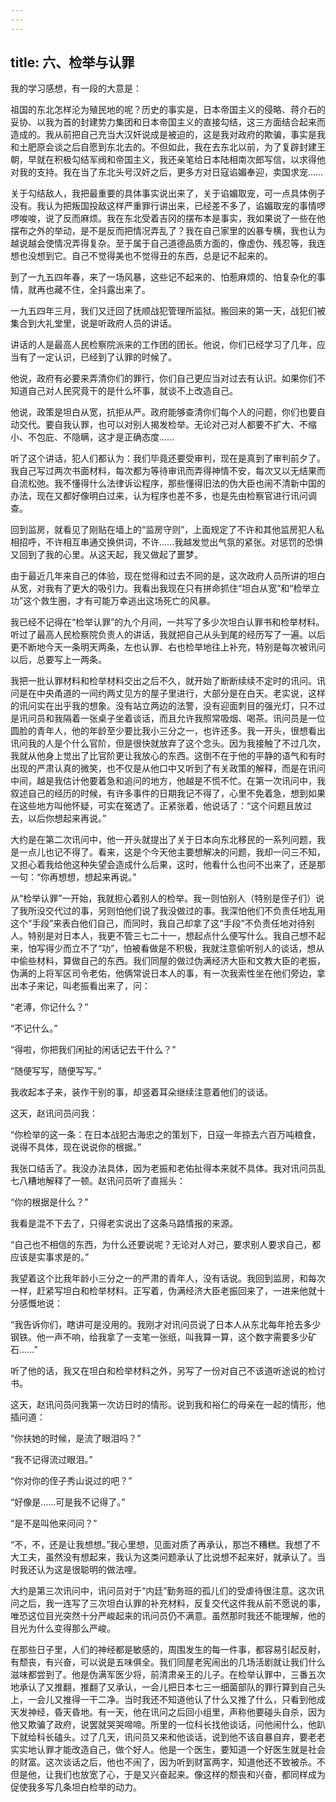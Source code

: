```yaml
---
---
---
```

title: 六、检举与认罪
---




我的学习感想，有一段的大意是：

祖国的东北怎样沦为殖民地的呢？历史的事实是，日本帝国主义的侵略、蒋介石的妥协、以我为首的封建势力集团和日本帝国主义的直接勾结，这三方面结合起来而造成的。我从前把自己充当大汉奸说成是被迫的，这是我对政府的欺骗，事实是我和土肥原会谈之后自愿到东北去的。不但如此，我在去东北以前，为了复辟封建王朝，早就在积极勾结军阀和帝国主义，我还亲笔给日本陆相南次郎写信，以求得他对我的支持。我在当了东北头号汉奸之后，更多方对日寇谄媚奉迎，卖国求宠……

关于勾结敌人，我把最重要的具体事实说出来了，关于谄媚取宠，可一点具体例子没有。我认为把叛国投敌这样严重罪行讲出来，已经差不多了，谄媚取宠的事情啰啰唆唆，说了反而麻烦。我在东北受着吉冈的摆布本是事实，我如果说了一些在他摆布之外的举动，是不是反而把情况弄乱了？我在自己家里的凶暴专横，我也认为越说越会使情况弄得复杂。至于属于自己道德品质方面的，像虚伪、残忍等，我连想也没想到它。自己不觉得美也不觉得丑的东西，总是记不起来的。

到了一九五四年春，来了一场风暴，这些记不起来的、怕惹麻烦的、怕复杂化的事情，就再也藏不住，全抖露出来了。

一九五四年三月，我们又迁回了抚顺战犯管理所监狱。搬回来的第一天，战犯们被集合到大礼堂里，说是听政府人员的讲话。

讲话的人是最高人民检察院派来的工作团的团长。他说，你们已经学习了几年，应当有了一定认识，已经到了认罪的时候了。

他说，政府有必要来弄清你们的罪行，你们自己更应当对过去有认识。如果你们不知道自己对人民究竟干的是什么坏事，就谈不上改造自己。

他说，政策是坦白从宽，抗拒从严。政府能够查清你们每个人的问题，你们也要自动交代。要自我认罪，也可以对别人揭发检举。无论对己对人都要不扩大、不缩小、不包庇、不隐瞒，这才是正确态度……

听了这个讲话，犯人们都认为：我们毕竟还要受审判，现在是真到了审判前夕了。我自己写过两次书面材料，每次都为等待审讯而弄得神情不安，每次又以无结果而自流松弛。我不懂得什么法律诉讼程序，那些懂得旧法的伪大臣也闹不清新中国的办法，现在又都好像明白过来，认为程序也差不多，也是先由检察官进行讯问调查。

回到监房，就看见了刚贴在墙上的“监房守则”，上面规定了不许和其他监房犯人私相招呼，不许相互串通交换供词，不许……我越发觉出气氛的紧张。对惩罚的恐惧又回到了我的心里。从这天起，我又做起了噩梦。

由于最近几年来自己的体验，现在觉得和过去不同的是，这次政府人员所讲的坦白从宽，对我有了更大的吸引力。我看出我现在只有拼命抓住“坦白从宽”和“检举立功”这个救生圈，才有可能万幸逃出这场死亡的风暴。

我已经不记得在“检举认罪”的九个月间，一共写了多少次坦白认罪书和检举材料。听过了最高人民检察院负责人的讲话，我就把自己从头到尾的经历写了一遍。以后更不断地今天一条明天两条，左也认罪、右也检举地往上补充，特别是每次被讯问以后，总要写上一两条。

我把一批认罪材料和检举材料交出之后不久，就开始了断断续续不定时的讯问。讯问是在中央甬道的一间约两丈见方的屋子里进行，大部分是在白天。老实说，这样的讯问实在出乎我的想象。没有站立两边的法警，没有迎面刺目的强光灯，只不过是讯问员和我隔着一张桌子坐着谈话，而且允许我照常吸烟、喝茶。讯问员是一位圆脸的青年人，他的年龄至少要比我小三分之一，也许还多。我一开头，很想看出讯问我的人是个什么官阶，但是很快就放弃了这个念头。因为我接触了不过几次，我就从他身上觉出了比官阶更让我放心的东西。这倒不在于他的平静的语气和有时出现的严肃认真的微笑，也不仅是从他口中又听到了有关政策的解释，而是在讯问中间，越是我估计他要着急和追问的地方，他越是不慌不忙。在第一次讯问中，我叙述自己的经历的时候，有许多事件的日期我记不得了，心里不免着急，想到如果在这些地方叫他怀疑，可实在冤透了。正紧张着，他说话了：“这个问题且放过去，以后你想起来再说。”

大约是在第二次讯问中，他一开头就提出了关于日本向东北移民的一系列问题，我是一点儿也记不得了。看来，这是个今天他主要想解决的问题，我却一问三不知，又担心着我给他这种失望会造成什么后果，这时，他看什么也问不出来了，还是那一句：“你再想想，想起来再说。”

从“检举认罪”一开始，我就担心着别人的检举。我一则怕别人（特别是侄子们）说了我所没交代过的事，另则怕他们说了我没做过的事。我深怕他们不负责任地乱用这个“手段”来表白他们自己，而同时，我自己却拿了这“手段”不负责任地对待别人。特别是对日本人，我更不管三七二十一，想起点什么便写什么。我自己想不起来，怕写得少而立不了“功”，怕被看做是不积极，我就注意偷听别人的谈话，想从中偷些材料，算做自己的东西。我们同屋的做过伪满经济大臣和文教大臣的老振，伪满的上将军区司令老佑，他俩常说日本人的事，有一次我索性坐在他们旁边，拿出本子来记，叫老振看出来了，问：

“老溥，你记什么？”

“不记什么。”

“得啦，你把我们闲扯的闲话记去干什么？”

“随便写写，随便写写。”

我收起本子来，装作干别的事，却竖着耳朵继续注意着他们的谈话。

这天，赵讯问员问我：

“你检举的这一条：在日本战犯古海忠之的策划下，日寇一年掠去六百万吨粮食，说得不具体，现在说说你的根据。”

我张口结舌了。我没办法具体，因为老振和老佑扯得本来就不具体。我对讯问员乱七八糟地解释了一顿。赵讯问员听了直摇头：

“你的根据是什么？”

我看是混不下去了，只得老实说出了这条马路情报的来源。

“自己也不相信的东西，为什么还要说呢？无论对人对己，要求别人要求自己，都应该是实事求是的。”

我望着这个比我年龄小三分之一的严肃的青年人，没有话说。我回到监房，和每次一样，赶紧写坦白和检举材料。正写着，伪满经济大臣老振回来了，一进来他就十分感慨地说：

“我告诉你们，瞎讲可是没用的。我刚才对讯问员说了日本人从东北每年抢去多少钢铁。他一声不响，给我拿了一支笔一张纸，叫我算一算，这个数字需要多少矿石……”

听了他的话，我又在坦白和检举材料之外，另写了一份对自己不该道听途说的检讨书。

这天，赵讯问员问我第一次访日时的情形。说到我和裕仁的母亲在一起的情形，他插问道：

“你扶她的时候，是流了眼泪吗？”

“我不记得流过眼泪。”

“你对你的侄子秀山说过的吧？”

“好像是……可是我不记得了。”

“是不是叫他来问问？”

“不，不，还是让我想想。”我心里想，见面对质了再承认，那岂不糟糕。我想了不大工夫，虽然没有想起来，我认为这类问题承认了比说想不起来好，就承认了。当时我还认为这是很聪明的做法哩。

大约是第三次讯问中，讯问员对于“内廷”勤务班的孤儿们的受虐待很注意。这次讯问之后，我一连写了三次坦白认罪的补充材料，反复交代这件我从前不愿说的事，唯恐这位目光突然十分严峻起来的讯问员仍不满意。虽然那时我还不能理解，他的目光为什么变得那么严峻。

在那些日子里，人们的神经都是敏感的，周围发生的每一件事，都容易引起反射，有颓丧，有兴奋，可以说是五味俱全。我们同屋老宪闹出的几场活剧就让我们什么滋味都尝到了。他是伪满军医少将，前清肃亲王的儿子。在检举认罪中，三番五次地承认了又推翻，推翻了又承认，一会儿把日本七三一细菌部队的罪行算到自己头上，一会儿又推得一干二净。当时我还不知道他认了什么又推了什么，只看到他成天发神经，昏天昏地。有一天，他在讯问之后回小组里，声称他要碰头自杀，因为他又欺骗了政府，说罢就哭哭啼啼。所里的一位科长找他谈话，问他闹什么，他趴下就给科长磕头。过了几天，讯问员又来和他谈话，说到他不该自暴自弃，要老老实实地认罪才能改造自己，做个好人。他是一个医生，要知道一个好医生就是社会的财富。这次谈话之后，他也不闹了，因为听到财富两字，知道他还不致被杀。不但是他，让我们也放宽了心，于是又兴奋起来。像这样的颓丧和兴奋，都同样成为促使我多写几条坦白检举的动力。